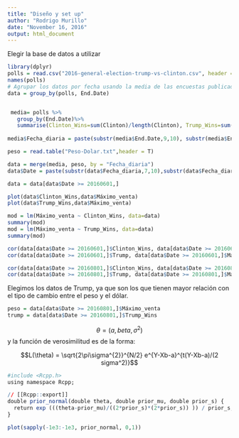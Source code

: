 ```yaml
---
title: "Diseño y set up"
author: "Rodrigo Murillo"
date: "November 16, 2016"
output: html_document
---
```


Elegir la base de datos a utilizar
```r
library(dplyr)
polls = read.csv("2016-general-election-trump-vs-clinton.csv", header = T)
names(polls)
# Agrupar los datos por fecha usando la media de las encuestas publicadas en el día
data = group_by(polls, End.Date)


 media= polls %>% 
   group_by(End.Date)%>%
   summarise(Clinton_Wins=sum(Clinton)/length(Clinton), Trump_Wins=sum(Trump)/length(Trump))
 
media$Fecha_diaria = paste(substr(media$End.Date,9,10), substr(media$End.Date,6,7),substr(media$End.Date,1,4),sep="/")

peso = read.table("Peso-Dolar.txt",header = T)

data = merge(media, peso, by = "Fecha_diaria")
data$Date = paste(substr(data$Fecha_diaria,7,10),substr(data$Fecha_diaria,4,5),substr(data$Fecha_diaria,1,2),sep="")

data = data[data$Date >= 20160601,]

plot(data$Clinton_Wins,data$Máximo_venta)
plot(data$Trump_Wins,data$Máximo_venta)

mod = lm(Máximo_venta ~ Clinton_Wins, data=data)
summary(mod)
mod = lm(Máximo_venta ~ Trump_Wins, data=data)
summary(mod)

cor(data[data$Date >= 20160601,]$Clinton_Wins, data[data$Date >= 20160601,]$Máximo_venta)
cor(data[data$Date >= 20160601,]$Trump, data[data$Date >= 20160601,]$Máximo_venta)

cor(data[data$Date >= 20160801,]$Clinton_Wins, data[data$Date >= 20160801,]$Máximo_venta)
cor(data[data$Date >= 20160801,]$Trump, data[data$Date >= 20160801,]$Máximo_venta)
```


Elegimos los datos de Trump, ya que son los que tienen mayor relación con el tipo de cambio entre el peso y el dólar.

```r
peso = data[data$Date >= 20160801,]$Máximo_venta
trump = data[data$Date >= 20160801,]$Trump_Wins
```

$$\theta =  (a, beta, \sigma^{2})$$
y la función de verosimilitud es de la forma:

$$L(\theta) = \sqrt{2\pi\sigma^{2}}^{N/2}  e^{Y-Xb-a}^{t(Y-Xb-a)/(2 sigma^2)}$$

```r
#include <Rcpp.h>
using namespace Rcpp;

// [[Rcpp::export]]
double prior_normal(double theta, double prior_mu, double prior_s) {
  return exp (((theta-prior_mu)/((2*prior_s)*(2*prior_s)) )) / prior_s;
}

```


```r
plot(sapply(-1e3:-1e3, prior_normal, 0,1))
```



